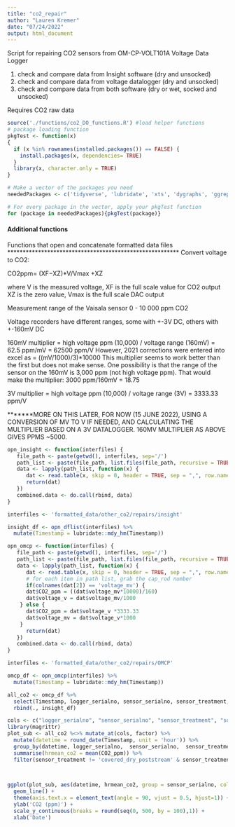 ```yaml
---
title: "co2_repair"
author: "Lauren Kremer"
date: "07/24/2022"
output: html_document
---
```


Script for repairing CO2 sensors from OM-CP-VOLT101A Voltage Data Logger

1) check and compare data from Insight software (dry and unsocked)
2) check and compare data from voltage datalogger (dry and unsocked)
3) check and compare data from both software (dry or wet, socked and unsocked)

Requires CO2 raw data

```r

source('./functions/co2_DO_functions.R') #load helper functions
# package loading function
pkgTest <- function(x)
{
  if (x %in% rownames(installed.packages()) == FALSE) {
    install.packages(x, dependencies= TRUE)
  }
  library(x, character.only = TRUE)
}

# Make a vector of the packages you need
neededPackages <- c('tidyverse', 'lubridate', 'xts', 'dygraphs', 'ggrepel','knitr', 'plotly') #tools for plot titles 

# For every package in the vector, apply your pkgTest function
for (package in neededPackages){pkgTest(package)}
```


#### Additional functions
Functions that open and concatenate formatted data files
********************************************************
Convert voltage to CO2:

CO2ppm= (XF−XZ)*V/Vmax +XZ 

where V is the measured voltage, XF is the full scale value for CO2 output XZ is the zero value, Vmax is the full scale DAC output 

Measurement range of the Vaisala sensor 0 - 10 000 ppm CO2

Voltage recorders have different ranges, some with +-3V DC, others with +-160mV DC 

160mV multiplier = high voltage ppm (10,000) / voltage range (160mV) = 62.5 ppm/mV = 62500 ppm/V
However, 2021 corrections were entered into excel as = ((mV/1000)/3)*10000
This multiplier seems to work better than the first but does not make sense. One possibility is that the range of the sensor on the 160mV is 3,000 ppm (not high voltage ppm).  That would make the multiplier: 3000 ppm/160mV = 18.75

3V multiplier = high voltage ppm (10,000) / voltage range (3V) = 3333.33 ppm/V 

*******MORE ON THIS LATER, FOR NOW (15 JUNE 2022), USING A CONVERSION OF MV TO V IF NEEDED, AND CALCULATING THE MULTIPLIER BASED ON A 3V DATALOGGER. 160MV MULTIPLIER AS ABOVE GIVES PPMS ~5000.


```r

opn_insight <- function(interfiles) {
   file_path <- paste(getwd(), interfiles, sep='/')
   path_list <- paste(file_path, list.files(file_path, recursive = TRUE), sep= '/')
   data <- lapply(path_list, function(x) {
      dat <- read.table(x, skip = 0, header = TRUE, sep = ",", row.names = NULL, as.is = TRUE)
      return(dat)
   })
   combined.data <- do.call(rbind, data)
}

interfiles <- 'formatted_data/other_co2/repairs/insight'

insight_df <- opn_dflist(interfiles) %>%
  mutate(Timestamp = lubridate::mdy_hm(Timestamp))

```

```r
opn_omcp <- function(interfiles) {
   file_path <- paste(getwd(), interfiles, sep='/')
   path_list <- paste(file_path, list.files(file_path, recursive = TRUE), sep= '/')
   data <- lapply(path_list, function(x) {
      dat <- read.table(x, skip = 0, header = TRUE, sep = ",", row.names = NULL, as.is = TRUE)
      # for each item in path list, grab the cap_rod number
      if(colnames(dat[2]) == 'voltage_mv') {
      dat$CO2_ppm = ((dat$voltage_mv*10000)/160)
      dat$voltage_v = dat$voltage_mv/1000
    } else {
      dat$CO2_ppm = dat$voltage_v *3333.33
      dat$voltage_mv = dat$voltage_v*1000
    }
      return(dat)
   })
   combined.data <- do.call(rbind, data)
}

interfiles <- 'formatted_data/other_co2/repairs/OMCP'

omcp_df <- opn_omcp(interfiles) %>%
  mutate(Timestamp = lubridate::mdy_hm(Timestamp))
```


```r

all_co2 <- omcp_df %>%
  select(Timestamp, logger_serialno, sensor_serialno, sensor_treatment, software, CO2_ppm) %>%
  rbind(., insight_df)

```


```r
cols <- c("logger_serialno", "sensor_serialno", "sensor_treatment", "software")
library(magrittr)
plot_sub <- all_co2 %<>% mutate_at(cols, factor) %>%
  mutate(datetime = round_date(Timestamp, unit = 'hour')) %>%
  group_by(datetime, logger_serialno,  sensor_serialno,  sensor_treatment, software) %>%
  summarise(hrmean_co2 = mean(CO2_ppm)) %>%
  filter(sensor_treatment != 'covered_dry_poststream' & sensor_treatment != 'drying_postreassembly')


       
ggplot(plot_sub, aes(datetime, hrmean_co2, group = sensor_serialno, color = sensor_serialno)) +
  geom_line() + 
  theme(axis.text.x = element_text(angle = 90, vjust = 0.5, hjust=1)) +
  ylab('CO2 (ppm)') +
  scale_y_continuous(breaks = round(seq(0, 500, by = 100),1)) +
  xlab('Date')

```

```r

```


